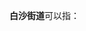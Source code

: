 '''白沙街道'''可以指：
{{PRC admin/disambig|33/02/05/002/000|35/04/03/002/000|44/07/03/002/000|44/17/02/011/000|46/01/08/008/000}}
{{disambig|cat=四字乡级行政区划消歧义}}